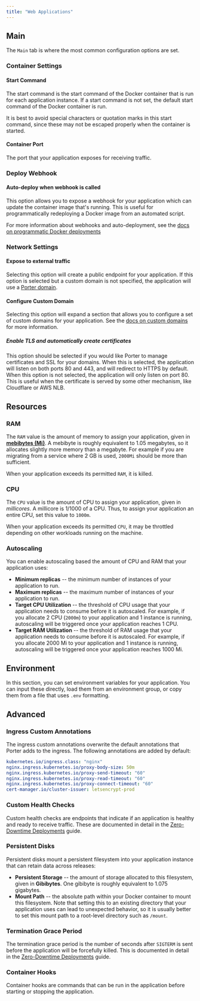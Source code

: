 ```yaml
---
title: "Web Applications"
---
```


## Main[](#main "Direct link to heading")

The `Main` tab is where the most common configuration options are set.

### Container Settings[](#container-settings "Direct link to heading")

#### Start Command[](#start-command "Direct link to heading")

The start command is the start command of the Docker container that is run for each application instance. If a start command is not set, the default start command of the Docker container is run.

It is best to avoid special characters or quotation marks in this start command, since these may not be escaped properly when the container is started.

#### Container Port[](#container-port "Direct link to heading")

The port that your application exposes for receiving traffic.

### Deploy Webhook[](#deploy-webhook "Direct link to heading")

#### Auto-deploy when webhook is called[](#auto-deploy-when-webhook-is-called "Direct link to heading")

This option allows you to expose a webhook for your application which can update the container image that's running. This is useful for programmatically redeploying a Docker image from an automated script.

<Info>For more information about webhooks and auto-deployment, see the [docs on programmatic Docker deployments](/standard/deploying-applications/deploying-from-docker-registry/deploying#programmatic-updates)</Info>

### Network Settings[](#network-settings "Direct link to heading")

#### Expose to external traffic[](#expose-to-external-traffic "Direct link to heading")

Selecting this option will create a public endpoint for your application. If this option is selected but a custom domain is not specified, the application will use a [Porter domain](/standard/deploying-applications/https-and-domains/porter-domains).

#### Configure Custom Domain[](#configure-custom-domain "Direct link to heading")

Selecting this option will expand a section that allows you to configure a set of custom domains for your application. See the [docs on custom domains](/standard/deploying-applications/https-and-domains/custom-domains) for more information.

##### Enable TLS and automatically create certificates[](#enable-tls-and-automatically-create-certificates "Direct link to heading")

This option should be selected if you would like Porter to manage certificates and SSL for your domains. When this is selected, the application will listen on both ports 80 and 443, and will redirect to HTTPS by default. When this option is not selected, the application will only listen on port 80\. This is useful when the certificate is served by some other mechanism, like Cloudflare or AWS NLB.

## Resources[](#resources "Direct link to heading")

### RAM[](#ram "Direct link to heading")

The `RAM` value is the amount of memory to assign your application, given in [**mebibytes (Mi)**](https://simple.wikipedia.org/wiki/Mebibyte). A mebibyte is roughly equivalent to 1.05 megabytes, so it allocates slightly more memory than a megabyte. For example if you are migrating from a service where 2 GB is used, `2000Mi` should be more than sufficient.

When your application exceeds its permitted `RAM`, it is killed.

### CPU[](#cpu "Direct link to heading")

The `CPU` value is the amount of CPU to assign your application, given in _millicores_. A millicore is 1/1000 of a CPU. Thus, to assign your application an entire CPU, set this value to `1000m`.

When your application exceeds its permitted `CPU`, it may be throttled depending on other workloads running on the machine.

### Autoscaling[](#autoscaling "Direct link to heading")

You can enable autoscaling based the amount of CPU and RAM that your application uses:

* **Minimum replicas** \-- the minimum number of instances of your application to run.
* **Maximum replicas** \-- the maximum number of instances of your application to run.
* **Target CPU Utilization** \-- the threshold of CPU usage that your application needs to consume before it is autoscaled. For example, if you allocate 2 CPU (`2000m`) to your application and 1 instance is running, autoscaling will be triggered once your application reaches 1 CPU.
* **Target RAM Utilization** \-- the threshold of RAM usage that your application needs to consume before it is autoscaled. For example, if you allocate 2000 Mi to your application and 1 instance is running, autoscaling will be triggered once your application reaches 1000 Mi.

## Environment[](#environment "Direct link to heading")

In this section, you can set environment variables for your application. You can input these directly, load them from an environment group, or copy them from a file that uses `.env` formatting.

## Advanced[](#advanced "Direct link to heading")

### Ingress Custom Annotations[](#ingress-custom-annotations "Direct link to heading")

The ingress custom annotations overwrite the default annotations that Porter adds to the ingress. The following annotations are added by default:

```yaml
kubernetes.io/ingress.class: "nginx"
nginx.ingress.kubernetes.io/proxy-body-size: 50m
nginx.ingress.kubernetes.io/proxy-send-timeout: "60"
nginx.ingress.kubernetes.io/proxy-read-timeout: "60"
nginx.ingress.kubernetes.io/proxy-connect-timeout: "60"
cert-manager.io/cluster-issuer: letsencrypt-prod

```

### Custom Health Checks[](#custom-health-checks "Direct link to heading")

Custom health checks are endpoints that indicate if an application is healthy and ready to receive traffic. These are documented in detail in the [Zero-Downtime Deployments](/standard/deploying-applications/zero-downtime-deployments) guide.

### Persistent Disks[](#persistent-disks "Direct link to heading")

Persistent disks mount a persistent filesystem into your application instance that can retain data across releases:

* **Persistent Storage** \-- the amount of storage allocated to this filesystem, given in **Gibibytes**. One gibibyte is roughly equivalent to 1.075 gigabytes.
* **Mount Path** \-- the absolute path within your Docker container to mount this filesystem. Note that setting this to an existing directory that your application uses can lead to unexpected behavior, so it is usually better to set this mount path to a root-level directory such as `/mount`.

### Termination Grace Period[](#termination-grace-period "Direct link to heading")

The termination grace period is the number of seconds after `SIGTERM` is sent before the application will be forcefully killed. This is documented in detail in the [Zero-Downtime Deployments](/standard/deploying-applications/zero-downtime-deployments) guide.

### Container Hooks[](#container-hooks "Direct link to heading")

Container hooks are commands that can be run in the application before starting or stopping the application.